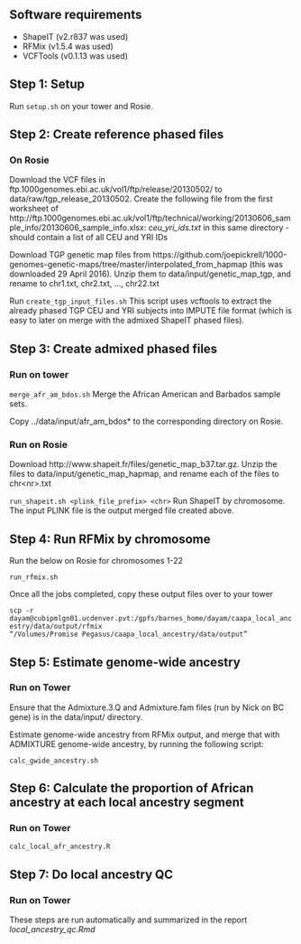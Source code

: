 ## Software requirements

- ShapeIT (v2.r837 was used)
- RFMix (v1.5.4 was used)
- VCFTools (v0.1.13 was used)

## Step 1: Setup

Run <code>setup.sh</code> on your tower and Rosie.

## Step 2: Create reference phased files

### On Rosie

Download the VCF files in ftp.1000genomes.ebi.ac.uk/vol1/ftp/release/20130502/ to data/raw/tgp_release_20130502. Create the following file from the first worksheet of http://ftp.1000genomes.ebi.ac.uk/vol1/ftp/technical/working/20130606_sample_info/20130606_sample_info.xlsx:
<i>ceu_yri_ids.txt</i> in this same directory - should contain a list of all CEU and YRI IDs

Download TGP genetic map files from https://github.com/joepickrell/1000-genomes-genetic-maps/tree/master/interpolated_from_hapmap (this was downloaded 29 April 2016).
Unzip them to data/input/genetic_map_tgp, and rename to chr1.txt, chr2.txt, ..., chr22.txt

Run <code>create_tgp_input_files.sh</code>
This script uses vcftools to extract the already phased TGP CEU and YRI subjects into IMPUTE file format (which is easy to later on merge with the admixed ShapeIT phased files).

## Step 3: Create admixed phased files

### Run on tower

<code>merge_afr_am_bdos.sh</code>
Merge the African American and Barbados sample sets.

Copy ../data/input/afr_am_bdos* to the corresponding directory on Rosie.

### Run on Rosie

Download http://www.shapeit.fr/files/genetic_map_b37.tar.gz. Unzip the files to data/input/genetic_map_hapmap, and rename each of the files to chr\<nr\>.txt

<code>run_shapeit.sh \<plink_file_prefix\> \<chr\></code>
Run ShapeIT by chromosome. The input PLINK file is the output merged file created above. 

## Step 4: Run RFMix by chromosome 

Run the below on Rosie for chromosomes 1-22

<code>run_rfmix.sh <chr></code>

Once all the jobs completed, copy these output files over to your tower

<code>scp -r dayam@cubipmlgn01.ucdenver.pvt:/gpfs/barnes_home/dayam/caapa_local_ancestry/data/output/rfmix "/Volumes/Promise\ Pegasus/caapa_local_ancestry/data/output"</code>

## Step 5: Estimate genome-wide ancestry

### Run on Tower

Ensure that the Admixture.3.Q and Admixture.fam files (run by Nick on BC gene) is in the data/input/ directory. 

Estimate genome-wide ancestry from RFMix output, and merge that with ADMIXTURE genome-wide ancestry, by running the following script:

<code>calc_gwide_ancestry.sh</code>

## Step 6: Calculate the proportion of African ancestry at each local ancestry segment

### Run on Tower

<code>calc_local_afr_ancestry.R</code>

## Step 7: Do local ancestry QC

### Run on Tower

These steps are run automatically and summarized in the report <i>local_ancestry_qc.Rmd</i>


